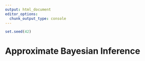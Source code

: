 ```yaml
---
output: html_document
editor_options:
  chunk_output_type: console
---
```


```r
set.seed(42)
```

# Approximate Bayesian Inference
